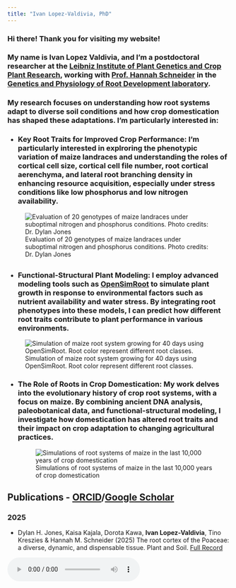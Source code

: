 ```yaml
---
title: "Ivan Lopez-Valdivia, PhD"
---
```


<head>
<!-- Google tag (gtag.js) -->
<script async src="https://www.googletagmanager.com/gtag/js?id=G-ERV5WXQZ44"></script>
<script>
  window.dataLayer = window.dataLayer || [];
  function gtag(){dataLayer.push(arguments);}
  gtag('js', new Date());

  gtag('config', 'G-ERV5WXQZ44');
</script>
</head> 


### Hi there! Thank you for visiting my website! 

### My name is Ivan Lopez Valdivia, and I'm a postdoctoral researcher at the [Leibniz Institute of Plant Genetics and Crop Plant Research](https://www.ipk-gatersleben.de/en/), working with [Prof. Hannah Schneider](https://scholar.google.de/citations?user=_lMz9nYAAAAJ&hl=en) in the [Genetics and Physiology of Root Development laboratory](https://www.ipk-gatersleben.de/en/research/physiology-and-cell-biology/genetics-and-physiology-of-root-development). 

### My research focuses on understanding how root systems adapt to diverse soil conditions and how crop domestication has shaped these adaptations. I'm particularly interested in:

###
*	### **Key Root Traits for Improved Crop Performance:** I'm particularly interested in explroring the phenotypic variation of maize landraces and understanding the roles of cortical cell size, cortical cell file number, root cortical aerenchyma, and lateral root branching density in enhancing resource acquisition, especially under stress conditions like low phosphorus and low nitrogen availability.


![Evaluation of 20 genotypes of maize landraces under suboptimal nitrogen and phosphorus conditions. Photo credits: Dr. Dylan Jones](Exp3.png)

## 
*	### **Functional-Structural Plant Modeling:** I employ advanced modeling tools such as [OpenSimRoot](https://www.fz-juelich.de/en/ibg/ibg-2/expertise/technology-process-development/opensimroot) to simulate plant growth in response to environmental factors such as nutrient availability and water stress. By integrating root phenotypes into these models, I can predict how different root traits contribute to plant performance in various environments.

![Simulation of maize root system growing for 40 days using OpenSimRoot. Root color represent different root classes.](website_animation_pics_v7.gif)

###
*	### **The Role of Roots in Crop Domestication:** My work delves into the evolutionary history of crop root systems, with a focus on maize. By combining ancient DNA analysis, paleobotanical data, and functional-structural modeling, I investigate how domestication has altered root traits and their impact on crop adaptation to changing agricultural practices.
![Simulations of root systems of maize in the last 10,000 years of crop domestication](Root_evolution.png)



##
## Publications - [ORCID](https://orcid.org/0000-0003-1955-4989)/[Google Scholar](https://scholar.google.com/citations?hl=es&user=XMdjIEsAAAAJ&view_op=list_works&gmla=AJsN-F6isZkiyjPpbsJBrlo_uGiqM4QcqputVuSh1_UxWGu-cffGUq_q7upHdrAUoy6T32ajtAO8NPw6FlwkvcrSEKIASgpEhg)

### 2025
* Dylan H. Jones, Kaisa Kajala, Dorota Kawa, **Ivan Lopez-Valdivia**, Tino Kreszies & Hannah M. Schneider (2025) The root cortex of the Poaceae: a diverse, dynamic, and dispensable tissue. Plant and Soil. [Full Record](https://link.springer.com/article/10.1007/s11104-025-07498-0)

<audio controls>
  <source src="Episode6_English.wav" type="audio/wav">
  Your browser does not support the audio element.
</audio>

### 2024

* **Ivan Lopez-Valdivia**, Miguel Vallebueno-Estrada, Harini Rangarajan, Kelly Swarts, Bruce F. Benz, Michael Blake, [Jagdeep Singh Sidhu](https://jagdeepideas.com/), Sergio Perez-Limon, Ruairidh J. H. Sawers, Hannah Schneider, Jonathan P. Lynch. In silico analysis of the evolution of root phenotypes during maize domestication in Neolithic soils of Tehuacán, biorxiv [Full Record](https://www.biorxiv.org/content/10.1101/2024.11.18.623787v2)

<audio controls>
  <source src="Episode5_English.wav" type="audio/wav">
  Your browser does not support the audio element.
</audio>

## 

* **Ivan Lopez-Valdivia**, Harini Rangarajan, Miguel Vallebueno-Estrada, Jonathan P. Lynch Exploring yield stability and the fitness landscape of maize landrace root phenotypes in silico. biorxiv  [Full Record](https://www.biorxiv.org/content/10.1101/2024.09.07.609951v1)

<audio controls>
  <source src="Episode7_English.wav" type="audio/wav">
  Your browser does not support the audio element.
</audio>

##

* [Jagdeep Singh Sidhu](https://jagdeepideas.com/), **Ivan Lopez-Valdivia**,  Christopher F Strock, Hannah M Schneider, Jonathan Lynch. 2024. Cortical parenchyma wall width regulates root metabolic cost and maize performance under suboptimal water availability. Journal of Experimental Botany [Full Record](https://academic.oup.com/jxb/article/75/18/5750/7658190)

<audio controls>
  <source src="Episode4_English.wav" type="audio/wav">
  Your browser does not support the audio element.
</audio>

##

### 2023

* **Ivan Lopez-Valdivia**; Xiyu Yang; Jonathan P. Lynch. 2023. Large root cortical cells and reduced cortical cell files improve growth under suboptimal nitrogen in silico. Plant Physiology,  [Full Record](https://academic.oup.com/plphys/advance-article/doi/10.1093/plphys/kiad214/7114972?login=true)

<audio controls>
  <source src="Episode2_English.wav" type="audio/wav">
  Your browser does not support the audio element.
</audio>

##

* Miguel Vallebueno-Estrada; Guillermo G. Hernández-Robles; Eduardo González-Orozco; **Ivan Lopez-Valdivia**; Teresa Rosales Tham; Víctor Vásquez Sánchez; Kelly Swarts; Tom D. Dillehay; Jean-Philippe Vielle-Calzada; Rafael Montiel. 2023. Domestication and lowland adaptation of coastal preceramic maize from Paredones, Peru. eLife, [Full Record](https://elifesciences.org/articles/83149)

<audio controls>
  <source src="Episode3_English.wav" type="audio/wav">
  Your browser does not support the audio element.
</audio>

##

### 2022

* **Lopez-Valdivia Ivan**, Alden Perkins, Hannah Schneider, Miguel Vallebueno-Estrada, James Burridge, Eduardo González-Orozco, Aurora Montufar, Rafael Montiel, Jonathan Lynch, Jean-Philippe Vielle-Calzada. 2022. Gradual domestication of root traits in the earliest maize from Tehuacan. PNAS Vol. 119 No. 17 e2110245119 [Full Record](https://www.pnas.org/doi/epdf/10.1073/pnas.2110245119)

<audio controls>
  <source src="Episode1_English.wav" type="audio/wav">
  Your browser does not support the audio element.
</audio>

##

### 2019

* **Lopez-Valdivia Ivan** (2019) Caracterización de raíces milenarias de maíz provenientes de Tehuacán: comparación con poblaciones actuales del género Zea. CINVESTAV. Mexico. Tesis de Maestria. [Full Record](LopezValdivia_master.pdf)



## About me

![Maize fields at The Russell E. Larson Agricultural Research Center at Rock Springs, Penn State University](rocksprings2021.png)

### I'm a Mexican Ph.D. devoted to understanding the physiological and morphological root adaptations along the domestication and dispersion of maize and wheat. I use greenhouse, field, and modeling approaches to study the role of root anatomy, architecture, and physiology in the adaptation to abiotic stress.
![Sampling Wheat roots at CIMMYT Obregon Station 2023](field_CIMMYT.png)

### I finished my PhD in 2024 under the mentorship of [Jonathan Lynch](https://plantscience.psu.edu/directory/jpl4) at Pennsylvania State University where we implemented high-throughput phenotyping of root systems to capture the variation of root phenotypes and their interactions, and functions under abiotic stress. 


### In 2022, I shared advances of my project related with the local adaptation of root traits to arid and humid soils at the [ASA, CSSA & SSSA Annual Meeting](https://www.acsmeetings.org/) in Baltimore. 


![Poster sesion at ASA, CSSA & SSSA Annual Meeting 2022](ASA_meeting.png)


### Before going to Penn State University I studied a master degree in Plant Biotechnology at [LANGEBIO Cinvestav](https://langebio.cinvestav.mx/) where I characterized the root anatomy and architecture of 5000-year-old maize specimens coming from the San Marcos cave at Tehuacan Valley. I performed this research at [Paleogenomics Lab](https://langebio.cinvestav.mx/Dr-Rafael-Montiel) and [Apomixis Lab](https://langebio.cinvestav.mx/Dr-Jean-Philippe-Vielle.html) at LANGEBIO, and in collaboration with the [Roots Lab](https://plantscience.psu.edu/research/labs/roots) at Penn State University. We found [evidences](https://www.pnas.org/doi/epdf/10.1073/pnas.2110245119) that the root traits were domesticated gradually in maize. Further information can be found [here](https://www.psu.edu/news/research/story/getting-root-corn-domestication-knowledge-may-help-plant-breeders/). I was so fortunate to share my master thesis work at ["Sexto Congreso Internacional El patrimonio Cultural y las nuevas tecnologias"](https://www.youtube.com/embed/EHGk6d-GebA) where I talked in detail about how root traits were affected gradually during the domestication of maize.

![Master thesis defense at CINVESTAV-Langebio auditorium and oral presentation in Sexto Congreso Internacional El Patrimonio Cultural y las nuevas tecnologias. 2019](Inah_cinvestav.png)

##
##
## Contact me 
<!-- modify this form HTML and place wherever you want your form -->
<form
  action="https://formspree.io/f/xzzzdaaz"
  method="POST">
  <label>
    Name:
    <input type="name" name="name">
  </label><br><br>
  <label>
    Email:
    <input type="email" name="email">
  </label><br><br>
  <label>
    Message:
    <textarea name="message"></textarea>
  </label><br><br>
  <!-- your other form fields go here -->
  <button type="submit">Send</button>
</form>


##
##
##
##
#### _"La gente, hecha de maíz, hace el maíz._
#### _La gente, creada de la carne y los colores del maíz,_
#### _cava una cuna para el maíz, y lo cubre de buena_
#### _tierra y lo limpia de malas hierbas y lo riega y le_
#### _habla palabras que lo quieren._
#### _Y cuando el maíz esta crecido, la gente de maíz lo_
#### _muele sobre la piedra y lo alza y lo aplaude, y lo_
#### _acuesta al amor del fuego y se le come, para que en_
#### _la gente de maíz siga el maíz caminando sin morir_
#### _sobre la tierra"_
# 
#### Eduardo Galeano

